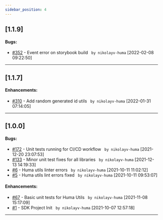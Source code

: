 ```yaml
---
sidebar_position: 4
---
```


## [1.1.9]

#### Bugs:

- [#352](https://github.com/huma-engineering/huma-web-sdk/pull/352) - Event error on storybook build ` by nikolayv-huma` [2022-02-08 09:22:50]
---

## [1.1.7]

#### Enhancements:

- [#310](https://github.com/huma-engineering/huma-web-sdk/pull/310) - Add random generated id utils ` by nikolayv-huma` [2022-01-31 07:14:05]
---

## [1.0.0]

#### Bugs:

- [#172](https://github.com/huma-engineering/huma-web-sdk/pull/172) - Unit tests running for CI/CD workflow ` by nikolayv-huma` [2021-12-20 23:07:53]
- [#133](https://github.com/huma-engineering/huma-web-sdk/pull/133) - Minor unit test fixes for all libraries ` by nikolayv-huma` [2021-12-13 14:19:33]
- [#6](https://github.com/huma-engineering/huma-web-sdk/pull/6) - Huma utils linter errors ` by nikolayv-huma` [2021-10-11 11:02:12]
- [#5](https://github.com/huma-engineering/huma-web-sdk/pull/5) - Huma utils lint errors fixed ` by nikolayv-huma` [2021-10-11 09:53:07]

#### Enhancements:

- [#67](https://github.com/huma-engineering/huma-web-sdk/pull/67) - Basic unit tests for Huma Utils ` by nikolayv-huma` [2021-11-08 15:17:09]
- [#1](https://github.com/huma-engineering/huma-web-sdk/pull/1) - SDK Project Init ` by nikolayv-huma` [2021-10-07 12:57:18]

---